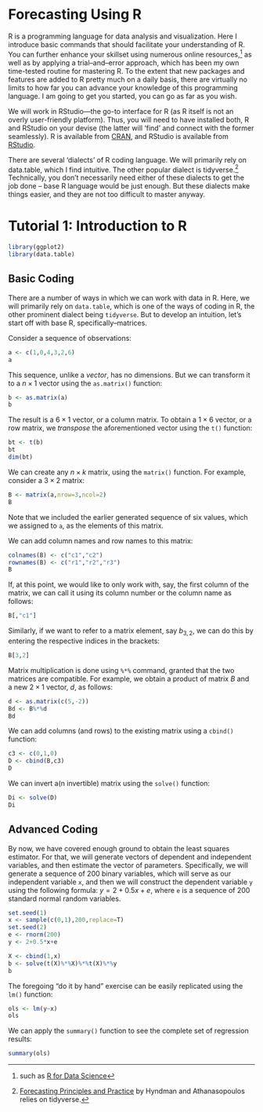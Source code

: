 # Forecasting Using R {-}

R is a programming language for data analysis and visualization. Here I introduce basic commands that should facilitate your understanding of R. You can further enhance your skillset using numerous online resources,^[such as [R for Data Science](https://r4ds.had.co.nz/)] as well as by applying a trial--and--error approach, which has been my own time-tested routine for mastering R. To the extent that new packages and features are added to R pretty much on a daily basis, there are virtually no limits to how far you can advance your knowledge of this programming language. I am going to get you started, you can go as far as you wish.

We will work in RStudio---the go-to interface for R (as R itself is not an overly user-friendly platform). Thus, you will need to have installed both, R and RStudio on your devise (the latter will 'find' and connect with the former seamlessly). R is available from [CRAN](https://cran.r-project.org/){target="_blank"}, and RStudio is available from [RStudio](https://www.rstudio.com/){target="_blank"}.

There are several 'dialects' of R coding language. We will primarily rely on data.table, which I find intuitive. The other popular dialect is tidyverse.^[[Forecasting Principles and Practice](https://otexts.com/fpp3/) by Hyndman and Athanasopoulos relies on tidyverse.] Technically, you don't necessarily need either of these dialects to get the job done -- base R language would be just enough. But these dialects make things easier, and they are not too difficult to master anyway.


# Tutorial 1: Introduction to R {-}

```r
library(ggplot2)
library(data.table)
```

## Basic Coding

There are a number of ways in which we can work with data in R. Here, we will primarily rely on `data.table`, which is one of the ways of coding in R, the other prominent dialect being `tidyverse`. But to develop an intuition, let's start off with base R, specifically--matrices. 

Consider a sequence of observations:
```r
a <- c(1,0,4,3,2,6)
a
```

This sequence, unlike a *vector*, has no dimensions. But we can transform it to a $n \times 1$ vector using the `as.matrix()` function: 
```r
b <- as.matrix(a)
b
```

The result is a $6 \times 1$ vector, or a column matrix. To obtain a $1 \times 6$ vector, or a row matrix, we *transpose* the aforementioned vector using the `t()` function:
```r
bt <- t(b)
bt
dim(bt)
```

We can create any $n \times k$ matrix, using the `matrix()` function. For example, consider a $3 \times 2$ matrix:
```r
B <- matrix(a,nrow=3,ncol=2)
B
```
Note that we included the earlier generated sequence of six values, which we assigned to `a`, as the elements of this matrix. 

We can add column names and row names to this matrix:
```r
colnames(B) <- c("c1","c2")
rownames(B) <- c("r1","r2","r3")
B
```

If, at this point, we would like to only work with, say, the first column of the matrix, we can call it using its column number or the column name as follows:
```r
B[,"c1"]
```

Similarly, if we want to refer to a matrix element, say $b_{3,2}$, we can do this by entering the respective indices in the brackets:
```r
B[3,2]
```

Matrix multiplication is done using `%*%` command, granted that the two matrices are compatible. For example, we obtain a product of matrix $B$ and a new $2 \times 1$ vector, $d$, as follows:
```r
d <- as.matrix(c(5,-2))
Bd <- B%*%d
Bd
```

We can add columns (and rows) to the existing matrix using a `cbind()` function:
```r
c3 <- c(0,1,0)
D <- cbind(B,c3)
D
```

We can invert a(n invertible) matrix using the `solve()` function:
```r
Di <- solve(D)
Di
```

## Advanced Coding

By now, we have covered enough ground to obtain the least squares estimator. For that, we will generate vectors of dependent and independent variables, and then estimate the vector of parameters. Specifically, we will generate a sequence of 200 binary variables, which will serve as our independent variable `x`, and then we will construct the dependent variable `y` using the following formula: $y=2+0.5x+e$, where `e` is a sequence of 200 standard normal random variables.
```r
set.seed(1)
x <- sample(c(0,1),200,replace=T)
set.seed(2)
e <- rnorm(200)
y <- 2+0.5*x+e

X <- cbind(1,x)
b <- solve(t(X)%*%X)%*%t(X)%*%y
b
```

The foregoing "do it by hand" exercise can be easily replicated using the `lm()` function:
```r
ols <- lm(y~x)
ols
```

We can apply the `summary()` function to see the complete set of regression results:
```r
summary(ols)
```


